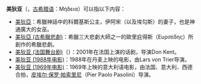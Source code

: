'''美狄亚'''（{{lang-en|Medea}}，[[古希腊语|古希腊语]]：Μήδεια）可以指以下内容：
*[[美狄亞|美狄亞]]：希臘神話中的科爾基斯公主，伊阿宋（以及埃勾斯）的妻子，也是神通廣大的女巫。
*[[美狄亞_(古希臘悲劇)|美狄亞 (古希臘悲劇)]]：希臘三大悲劇大師之一的歐里庇得斯（Ευριπίδης）所創作的希臘悲劇。
*[[美狄亚_(法国舞台剧)|美狄亚 (法国舞台剧)]]（{{lang-fr|Médée}}）：2001年在法国上演的话剧，导演Don Kent。
*[[美狄亚_(1988年电影)|美狄亚 (1988年电影)]]：1988年在丹麦上映的电影，由Lars von Trier导演。
*[[美狄亚_(1969年电影)|美狄亚 (1969年电影)]]：1969年上映的意大利语电影，由法国、意大利、西德合拍，[[皮埃尔·保罗·帕索里尼|皮埃尔·保罗·帕索里尼]]（Pier Paolo Pasolini）导演。

{{消歧义}}
